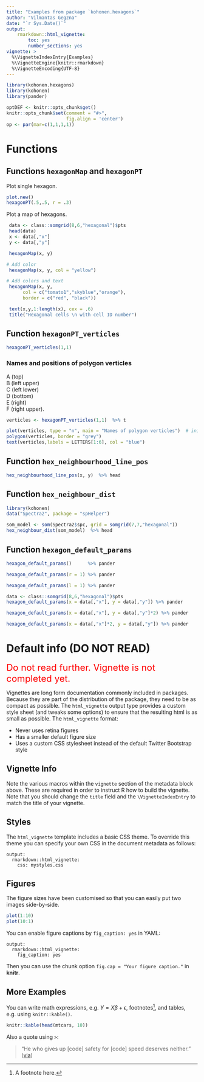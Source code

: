 ```yaml
---
title: "Examples from package `kohonen.hexagons`"
author: "Vilmantas Gegzna"
date: "`r Sys.Date()`"
output:
    rmarkdown::html_vignette: 
        toc: yes
        number_sections: yes
vignette: >
  %\VignetteIndexEntry{Examples}
  %\VignetteEngine{knitr::rmarkdown}
  %\VignetteEncoding{UTF-8}
---
```


```r
library(kohonen.hexagons)
library(kohonen)
library(pander)
```
```r
optDEF <- knitr::opts_chunk$get()
knitr::opts_chunk$set(comment = "#>",
                      fig.align = 'center')
op <- par(mar=c(1,1,1,1))
```



Functions
=========


Functions `hexagonMap` and `hexagonPT`
--------------------------------------


Plot single hexagon.

```r
plot.new()
hexagonPT(.5,.5, r = .3)
```

Plot a map of hexagons.

```r
 data <- class::somgrid(8,6,"hexagonal")$pts
 head(data)
 x <- data[,"x"]
 y <- data[,"y"]

 hexagonMap(x, y)

# Add color
 hexagonMap(x, y, col = "yellow")

# Add colors and text
 hexagonMap(x, y,
      col = c("tomato1","skyblue","orange"),
      border = c("red", "black"))

 text(x,y,1:length(x), cex = .6)
 title("Hexagonal cells \n with cell ID number")

```

Function `hexagonPT_verticles`
--------------------------------

```r
hexagonPT_verticles(1,1)
```

### Names and positions of polygon verticles

A (top)  
B (left upper)  
C (left lower)  
D (bottom)  
E (right)  
F (right upper).

```r
verticles <- hexagonPT_verticles(1,1)  %>% t

plot(verticles, type = "n", main = "Names of polygon verticles")  # initialize a plot
polygon(verticles, border = "grey")
text(verticles,labels = LETTERS[1:6], col = "blue")

```

Function `hex_neighbourhood_line_pos`
----------------------------------
```r
hex_neighbourhood_line_pos(x, y)  %>% head
```



Function `hex_neighbour_dist`
----------------------------------

```r
library(kohonen)
data("Spectra2", package = "spHelper")

som_model <- som(Spectra2$spc, grid = somgrid(7,7,"hexagonal"))
hex_neighbour_dist(som_model)  %>% head
```

Function `hexagon_default_params`
----------------------------------

```r
hexagon_default_params()      %>% pander

hexagon_default_params(r = 1) %>% pander

hexagon_default_params(l = 1) %>% pander

data <- class::somgrid(8,6,"hexagonal")$pts
hexagon_default_params(x = data[,"x"], y = data[,"y"]) %>% pander

hexagon_default_params(x = data[,"x"], y = data[,"y"]*2) %>% pander

hexagon_default_params(x = data[,"x"]*2, y = data[,"y"]) %>% pander
```



Default info (DO NOT READ)
============================

<font size=5 color="red"> Do not read further. Vignette is not completed yet. </font>



Vignettes are long form documentation commonly included in packages. Because they are part of the distribution of the package, they need to be as compact as possible. The `html_vignette` output type provides a custom style sheet (and tweaks some options) to ensure that the resulting html is as small as possible. The `html_vignette` format:

- Never uses retina figures
- Has a smaller default figure size
- Uses a custom CSS stylesheet instead of the default Twitter Bootstrap style

## Vignette Info

Note the various macros within the `vignette` section of the metadata block above. These are required in order to instruct R how to build the vignette. Note that you should change the `title` field and the `\VignetteIndexEntry` to match the title of your vignette.

## Styles

The `html_vignette` template includes a basic CSS theme. To override this theme you can specify your own CSS in the document metadata as follows:

    output: 
      rmarkdown::html_vignette:
        css: mystyles.css

## Figures

The figure sizes have been customised so that you can easily put two images side-by-side. 

```r
plot(1:10)
plot(10:1)
```

You can enable figure captions by `fig_caption: yes` in YAML:

    output:
      rmarkdown::html_vignette:
        fig_caption: yes

Then you can use the chunk option `fig.cap = "Your figure caption."` in **knitr**.

## More Examples

You can write math expressions, e.g. $Y = X\beta + \epsilon$, footnotes^[A footnote here.], and tables, e.g. using `knitr::kable()`.

```r
knitr::kable(head(mtcars, 10))
```

Also a quote using `>`:

> "He who gives up [code] safety for [code] speed deserves neither."
([via](https://twitter.com/hadleywickham/status/504368538874703872))
